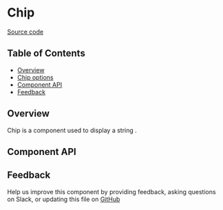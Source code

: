 
# Chip

[Source code](https://github.com/leemonade/bubbles/tree/main/packages/components/src/informative/Chip/Chip.js)

## Table of Contents

<!-- START doctoc generated TOC please keep comment here to allow auto update -->
<!-- DON'T EDIT THIS SECTION, INSTEAD RE-RUN doctoc TO UPDATE -->

- [Overview](#overview)
- [Chip options](#Chip-options)
- [Component API](#component-api)
- [Feedback](#feedback)

## Overview

Chip is a component used to display a string .



## Component API



## Feedback

Help us improve this component by providing feedback, asking questions on Slack, or updating this file on
[GitHub](https://github.com/leemonade/bubbles/edit/main/packages/components/src/informative/Chip/Chip.mdx)
